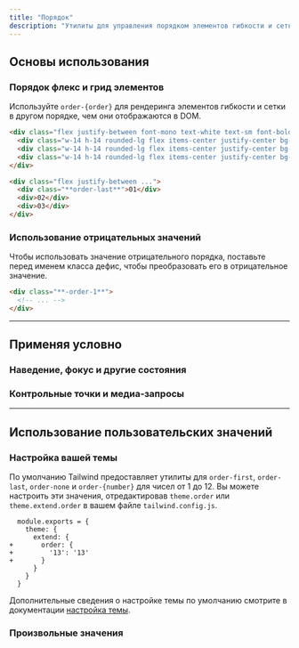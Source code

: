 ```yaml
---
title: "Порядок"
description: "Утилиты для управления порядком элементов гибкости и сетки."
---
```




## Основы использования

### Порядок флекс и грид элементов

Используйте `order-{order}` для рендеринга элементов гибкости и сетки в другом порядке, чем они отображаются в DOM.

```html {{ example: true }}
<div class="flex justify-between font-mono text-white text-sm font-bold leading-6">
  <div class="w-14 h-14 rounded-lg flex items-center justify-center bg-sky-500 shadow-lg order-last">01</div>
  <div class="w-14 h-14 rounded-lg flex items-center justify-center bg-sky-500 shadow-lg">02</div>
  <div class="w-14 h-14 rounded-lg flex items-center justify-center bg-sky-500 shadow-lg">03</div>
</div>
```

```html
<div class="flex justify-between ...">
  <div class="**order-last**">01</div>
  <div>02</div>
  <div>03</div>
</div>
```

### Использование отрицательных значений

Чтобы использовать значение отрицательного порядка, поставьте перед именем класса дефис, чтобы преобразовать его в отрицательное значение.

```html
<div class="**-order-1**">
  <!-- ... -->
</div>
```

---

## <Heading ignore>Применяя условно</Heading>

### <Heading ignore>Наведение, фокус и другие состояния</Heading>

<HoverFocusAndOtherStates defaultClass="order-first" featuredClass="order-last" />

### <Heading ignore>Контрольные точки и медиа-запросы</Heading>

<BreakpointsAndMediaQueries defaultClass="order-first" featuredClass="order-last" />

---

## Использование пользовательских значений

### Настройка вашей темы

По умолчанию Tailwind предоставляет утилиты для `order-first`, `order-last`, `order-none` и `order-{number}` для чисел от 1 до 12. Вы можете настроить эти значения, отредактировав `theme.order` или `theme.extend.order` в вашем файле `tailwind.config.js`.

```diff-js {{ filename: 'tailwind.config.js' }}
  module.exports = {
    theme: {
      extend: {
+       order: {
+         '13': '13'
+       }
      }
    }
  }
```

Дополнительные сведения о настройке темы по умолчанию смотрите в документации [настройка темы](/docs/theme#customizing-the-default-theme).

### Произвольные значения

<ArbitraryValues property="order" featuredClass="order-[13]" />
